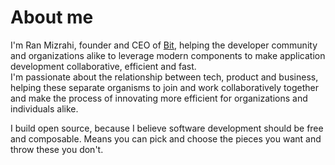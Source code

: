 
# About me

I'm Ran Mizrahi, founder and CEO of [Bit](https://bit.dev), helping the developer community and organizations alike to leverage modern components to make application development collaborative, efficient and fast.  
I'm passionate about the relationship between tech, product and business, helping these separate organisms to join and work collaboratively together and make the process of innovating more efficient for organizations and individuals alike.

I build open source, because I believe software development should be free and composable. Means you can pick and choose the pieces you want and throw these you don't.


